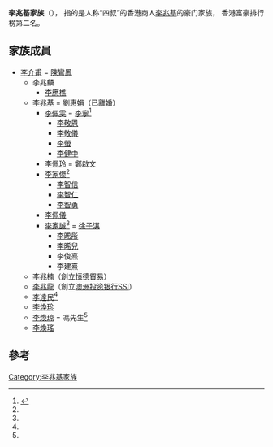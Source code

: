 {{refimprove|time=2018-07-20T04:35:34+00:00}}
{{香港望族

| 中文名=李兆基家族
| 英文名=Lee Shau Kee's Family
| 獲頒大紫荊勳章=李兆基
| 全國政協委員=李家傑 
}}

'''李兆基家族'''（{{lang-en|Lee Shau Kee's Family}}）， 指的是人称“四叔”的香港商人[[李兆基|李兆基]]的豪门家族， 香港富豪排行榜第二名。

==家族成員==
* [[李介甫|李介甫]] = [[陳鸞鳳|陳鸞鳳]]
** 李兆麟
***[[李應樵|李應樵]]
** [[李兆基|李兆基]] = [[劉惠娟_(香港)|劉惠娟]]（已離婚）
*** [[李佩雯|李佩雯]] = [[李寧（李兆基女婿）|李寧]]<ref name=年報>{{cite book|url=http://www.hkexnews.hk/listedco/listconews/SEHK/2018/0425/LTN20180425092_C.pdf|title=2017年年報|accessdate=2018年7月20日|publisher=恒基兆業地產|language=zh-hk|via=港交所《披露易》網頁|archive-date=2018年7月20日|archive-url=https://web.archive.org/web/20180720081429/http://www.hkexnews.hk/listedco/listconews/SEHK/2018/0425/LTN20180425092_C.pdf|dead-url=no}}</ref>
**** [[李敬恩|李敬恩]]
**** [[李敬儀|李敬儀]]
**** [[李螢|李螢]]
**** [[李健中|李健中]]
*** [[李佩玲_(李兆基女兒)|李佩玲]] = [[鄭啟文|鄭啟文]]
*** [[李家傑|李家傑]]<ref name=年報/>
**** [[李智信|李智信]]
**** [[李智仁|李智仁]]
**** [[李智勇|李智勇]]
*** [[李佩儀|李佩儀]]
*** [[李家誠|李家誠]]<ref name=年報/> = [[徐子淇|徐子淇]]
**** [[李晞彤|李晞彤]]
**** [[李晞兒|李晞兒]]
**** 李俊熹
**** 李建熹
** [[李兆楠|李兆楠]]（創立[[恒德貿易|恒德貿易]]）
** [[李兆龍|李兆龍]]（創立[[澳洲投资银行SSI|澳洲投资银行SSI]]）
** [[李達民|李達民]]<ref name=年報/>
** [[李煥珍|李煥珍]]
** [[李煥琼|李煥琼]] = 馮先生<ref name=年報/>
** [[李煥瑤|李煥瑤]]

==參考==
{{reflist}}
{{恆基兆業地產}}
[[Category:李兆基家族|Category:李兆基家族]]